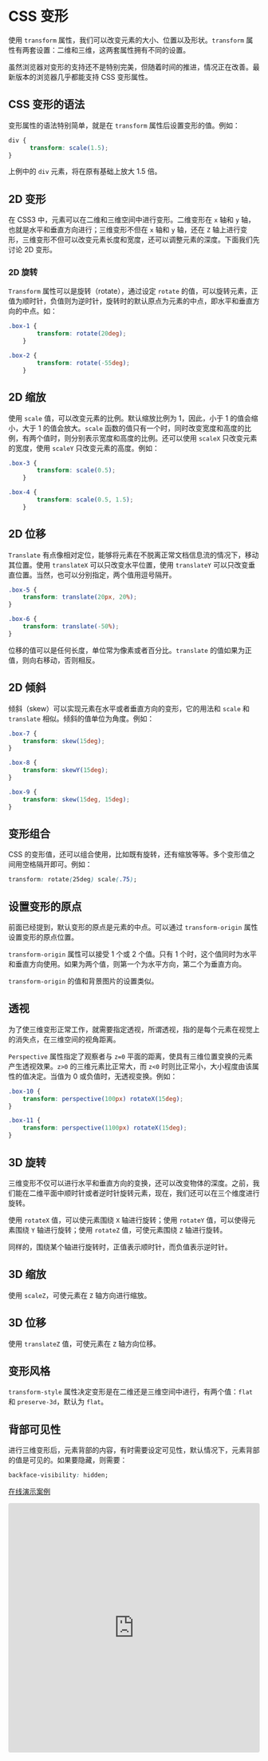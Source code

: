 # CSS 变形 {#css-transform}

使用 `transform` 属性，我们可以改变元素的大小、位置以及形状。`transform` 属性有两套设置：二维和三维，这两套属性拥有不同的设置。

虽然浏览器对变形的支持还不是特别完美，但随着时间的推进，情况正在改善。最新版本的浏览器几乎都能支持 CSS 变形属性。

## CSS 变形的语法

变形属性的语法特别简单，就是在 `transform` 属性后设置变形的值。例如：

``` css
div {
      transform: scale(1.5);
}
```

上例中的 `div` 元素，将在原有基础上放大 1.5 倍。

## 2D 变形

在 CSS3 中，元素可以在二维和三维空间中进行变形。二维变形在 `x` 轴和 `y` 轴，也就是水平和垂直方向进行；三维变形不但在 `x` 轴和 `y` 轴，还在 `Z` 轴上进行变形，三维变形不但可以改变元素长度和宽度，还可以调整元素的深度。下面我们先讨论 2D 变形。

### 2D 旋转

`Transform` 属性可以是旋转（rotate），通过设定 `rotate` 的值，可以旋转元素，正值为顺时针，负值则为逆时针，旋转时的默认原点为元素的中点，即水平和垂直方向的中点。如：

``` css
.box-1 {
        transform: rotate(20deg);
    }

.box-2 {
        transform: rotate(-55deg);
    }
```

## 2D 缩放

使用 `scale` 值，可以改变元素的比例。默认缩放比例为 1，因此，小于 1 的值会缩小，大于 1 的值会放大。`scale` 函数的值只有一个时，同时改变宽度和高度的比例，有两个值时，则分别表示宽度和高度的比例。还可以使用 `scaleX` 只改变元素的宽度，使用 `scaleY` 只改变元素的高度。例如：

``` css
.box-3 {
        transform: scale(0.5);
    }

.box-4 {
        transform: scale(0.5, 1.5);
    }
```

## 2D 位移

`Translate` 有点像相对定位，能够将元素在不脱离正常文档信息流的情况下，移动其位置。使用 `translateX` 可以只改变水平位置，使用 `translateY` 可以只改变垂直位置。当然，也可以分别指定，两个值用逗号隔开。

``` css
.box-5 {
    transform: translate(20px, 20%);
}

.box-6 {
    transform: translate(-50%);
}
```

位移的值可以是任何长度，单位常为像素或者百分比。`translate` 的值如果为正值，则向右移动，否则相反。

## 2D 倾斜

倾斜（skew）可以实现元素在水平或者垂直方向的变形，它的用法和 `scale` 和` translate` 相似。倾斜的值单位为角度。例如：

``` css
.box-7 {
    transform: skew(15deg);
}

.box-8 {
    transform: skewY(15deg);
}

.box-9 {
    transform: skew(15deg, 15deg);
}
```

## 变形组合

CSS 的变形值，还可以组合使用，比如既有旋转，还有缩放等等。多个变形值之间用空格隔开即可。例如：

``` css
transform: rotate(25deg) scale(.75);
```

## 设置变形的原点

前面已经提到，默认变形的原点是元素的中点。可以通过 `transform-origin` 属性设置变形的原点位置。

`transform-origin` 属性可以接受 1 个或 2 个值。只有 1 个时，这个值同时为水平和垂直方向使用。如果为两个值，则第一个为水平方向，第二个为垂直方向。

`transform-origin` 的值和背景图片的设置类似。

## 透视

为了使三维变形正常工作，就需要指定透视，所谓透视，指的是每个元素在视觉上的消失点，在三维空间的视角距离。

`Perspective` 属性指定了观察者与 `z=0` 平面的距离，使具有三维位置变换的元素产生透视效果。`z>0` 的三维元素比正常大，而 `z<0` 时则比正常小，大小程度由该属性的值决定。当值为 0 或负值时，无透视变换。例如：

``` css
.box-10 {
    transform: perspective(100px) rotateX(15deg);
}

.box-11 {
    transform: perspective(1100px) rotateX(15deg);
}
```

## 3D 旋转

三维变形不仅可以进行水平和垂直方向的变换，还可以改变物体的深度。之前，我们能在二维平面中顺时针或者逆时针旋转元素，现在，我们还可以在三个维度进行旋转。

使用 `rotateX` 值，可以使元素围绕 `X` 轴进行旋转；使用 `rotateY` 值，可以使得元素围绕 `Y` 轴进行旋转；使用 `rotateZ` 值，可使元素围绕 `Z` 轴进行旋转。

同样的，围绕某个轴进行旋转时，正值表示顺时针，而负值表示逆时针。

## 3D 缩放

使用 `scaleZ`，可使元素在 `Z` 轴方向进行缩放。

## 3D 位移

使用 `translateZ` 值，可使元素在 `Z` 轴方向位移。

## 变形风格

`transform-style` 属性决定变形是在二维还是三维空间中进行，有两个值：`flat` 和 `preserve-3d`，默认为 `flat`。

## 背部可见性

进行三维变形后，元素背部的内容，有时需要设定可见性，默认情况下，元素背部的值是可见的。如果要隐藏，则需要：

``` css
backface-visibility: hidden;
```

[在线演示案例](examples\CSS\transform.html)

<iframe
     src="https://codesandbox.io/embed/transform-kh46v?fontsize=14&hidenavigation=1&theme=light"
     style="width:100%; height:500px; border:0; border-radius: 4px; overflow:hidden;"
     title="transform"
     allow="accelerometer; ambient-light-sensor; camera; encrypted-media; geolocation; gyroscope; hid; microphone; midi; payment; usb; vr"
     sandbox="allow-forms allow-modals allow-popups allow-presentation allow-same-origin allow-scripts"
   ></iframe>
